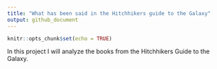 ```yaml
---
title: "What has been said in the Hitchhikers guide to the Galaxy"
output: github_document
---
```


```r
knitr::opts_chunk$set(echo = TRUE)
```


In this project I will analyze the books from the Hitchhikers Guide to the Galaxy.


